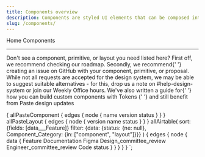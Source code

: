 ```yaml
---
title: Components overview
description: Components are styled UI elements that can be composed into any web-based user experience. They follow the WCAG 2.1 AA standard and the W3C ARIA authoring practices to ensure the best accessibility practices are baked into them.
slug: /components/
---
```



<Breadcrumb>
  <BreadcrumbItem to="/">Home</BreadcrumbItem>
</Breadcrumb>

<Heading as="h1" variant="heading10">
  Components
</Heading>

---

<ComponentOverviewTable
  categoryRoute={SidebarCategoryRoutes.COMPONENTS}
  componentsList={[...props.data.allAirtable.edges]}
/>

<Callout>
  <CalloutTitle as="h2">Don't see a component, primitive, or layout you need listed here?</CalloutTitle>
  <CalloutList>
    <CalloutListItem>
      First off, we recommend <SiteLink to="/roadmap">checking our roadmap</SiteLink>.
    </CalloutListItem>
    <CalloutListItem>
      Secondly, we recommend{' '}
      <Anchor href="https://github.com/twilio-labs/paste/issues">creating an issue on GitHub</Anchor> with your
      component, primitive, or proposal.
    </CalloutListItem>
    <CalloutListItem>
      While not all requests are accepted for the design system, we may be able to suggest suitable alternatives - for
      this, drop us a note on #help-design-system or join our Weekly Office hours.
    </CalloutListItem>
    <CalloutListItem>
      We've also written a guide for{' '}
      <Anchor href="/customization/composing-custom-components-with-design-tokens">
        how you can build custom components with Tokens
      </Anchor>{' '}
      and still benefit from Paste design updates
    </CalloutListItem>
  </CalloutList>
</Callout>

  {
    allPasteComponent {
      edges {
        node {
          name
          version
          status
        }
      }
    }
    allPasteLayout {
      edges {
        node {
          version
          name
          status
        }
      }
    }
    allAirtable(
      sort: {fields: [data___Feature]}
      filter: {data: {status: {ne: null}, Component_Category: {in: ["component", "layout"]}}}
    ) {
      edges {
        node {
          data {
            Feature
            Documentation
            Figma
            Design_committee_review
            Engineer_committee_review
            Code
            status
          }
        }
      }
    }
  }
`;
